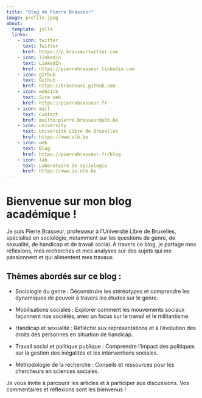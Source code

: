 ```yaml
---
title: "Blog de Pierre Brasseur"
image: profile.jpeg
about:
  template: jolla
  links:
    - icon: twitter
      text: Twitter
      href: https://p_brasseurtwitter.com
    - icon: linkedin
      text: LinkedIn
      href: https://pierrebrasseur.linkedin.com
    - icon: github
      text: Github
      href: https://brasseurp.github.com
    - icon: website
      text: Site web
      href: https://pierrebrasseur.fr
    - icon: mail
      text: Contact
      href: mailto:pierre.brasseur@ulb.be
    - icon: university
      text: Université Libre de Bruxelles
      href: https://www.ulb.be
    - icon: web
      text: Blog
      href: https://pierrebrasseur.fr/blog
    - icon: lab
      text: Laboratoire de sociologie
      href: https://www.is.ulb.be
---
```


# Bienvenue sur mon blog académique !

Je suis Pierre Brasseur, professeur à l'Université Libre de Bruxelles,
spécialisé en sociologie, notamment sur les questions de genre, de
sexualité, de handicap et de travail social. À travers ce blog, je
partage mes réflexions, mes recherches et mes analyses sur des sujets
qui me passionnent et qui alimentent mes travaux.

## Thèmes abordés sur ce blog :

-   Sociologie du genre : Déconstruire les stéréotypes et comprendre les
    dynamiques de pouvoir à travers les études sur le genre.

-   Mobilisations sociales : Explorer comment les mouvements sociaux
    façonnent nos sociétés, avec un focus sur le travail et le
    militantisme.

-   Handicap et sexualité : Réfléchir aux représentations et à
    l'évolution des droits des personnes en situation de handicap.

-   Travail social et politique publique : Comprendre l'impact des
    politiques sur la gestion des inégalités et les interventions
    sociales.

-   Méthodologie de la recherche : Conseils et ressources pour les
    chercheurs en sciences sociales.

Je vous invite à parcourir les articles et à participer aux discussions.
Vos commentaires et réflexions sont les bienvenus !
